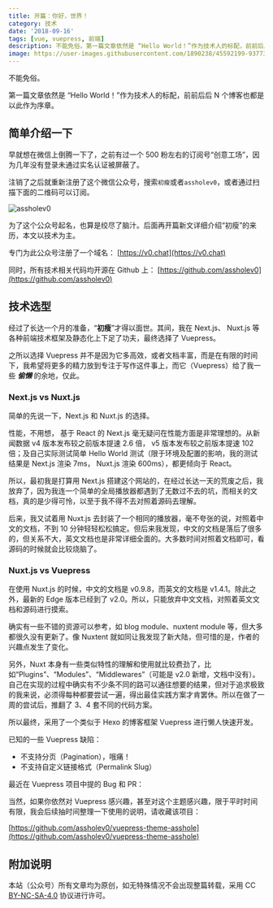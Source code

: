 ```yaml
---
title: 开篇：你好，世界！
category: 技术
date: '2018-09-16'
tags: [vue, vuepress, 前端]
description: 不能免俗。第一篇文章依然是 “Hello World！”作为技术人的标配，前前后后 N 个博客也都是以此作为序章。
image: https://user-images.githubusercontent.com/1890238/45592199-93773c80-b999-11e8-84ab-fa807929238c.png
---
```


不能免俗。

第一篇文章依然是 “Hello World！”作为技术人的标配，前前后后 N 个博客也都是以此作为序章。

## 简单介绍一下

早就想在微信上倒腾一下了，之前有过一个 500 粉左右的订阅号“创意工场”，因为几年没有登录未通过实名认证被屏蔽了。

注销了之后就重新注册了这个微信公众号，搜索`初瘦`或者`assholev0`，或者通过扫描下面的二维码可以订阅。

![assholev0](https://user-images.githubusercontent.com/1890238/45592199-93773c80-b999-11e8-84ab-fa807929238c.png)

为了这个公众号起名，也算是绞尽了脑汁。后面再开篇新文详细介绍“初瘦”的来历，本文以技术为主。

专门为此公众号注册了一个域名： [https://v0.chat](https://v0.chat)

同时，所有技术相关代码均开源在 Github 上： [https://github.com/assholev0](https://github.com/assholev0)

## 技术选型

经过了长达一个月的准备，“**初瘦**”才得以面世。其间，我在 Next.js、 Nuxt.js 等各种前端技术框架及静态化上下足了功夫，最终选择了 Vuepress。

之所以选择 Vuepress 并不是因为它多高效，或者文档丰富，而是在有限的时间下，我希望将更多的精力放到专注于写作这件事上，而它（Vuepress）给了我一些 **_偷懒_** 的余地，仅此。

### Next.js vs Nuxt.js

简单的先说一下，Next.js 和 Nuxt.js 的选择。

性能，不用想， 基于 React 的 Next.js 毫无疑问在性能方面是非常理想的。从新闻数据 v4 版本发布较之前版本提速 2.6 倍， v5 版本发布较之前版本提速 102 倍；及自己实际测试简单 Hello World 测试（限于环境及配置的影响，我的测试结果是 Next.js 渲染 7ms， Nuxt.js 渲染 600ms），都更倾向于 React。

所以，最初我是打算用 Next.js 搭建这个网站的，在经过长达一天的荒废之后，我放弃了，因为我连一个简单的全局播放器都遇到了无数过不去的坑，而相关的文档，真的是少得可怜，以至于我不得不去对照着源码去理解。

后来，我又试着用 Nuxt.js 去封装了一个相同的播放器，毫不夸张的说，对照着中文的文档，不到 10 分钟轻轻松松搞定。但后来我发现，中文的文档是落后了很多的，但关系不大，英文文档也是非常详细全面的。大多数时间对照着文档即可，看源码的时候就会比较烧脑了。

### Nuxt.js vs Vuepress

在使用 Nuxt.js 的时候，中文的文档是 v0.9.8，而英文的文档是 v1.4.1。除此之外，最新的 Edge 版本已经到了 v2.0。所以，只能放弃中文文档，对照着英文文档和源码进行摸索。

确实有一些不错的资源可以参考，如 blog module、nuxtent module 等，但大多都很久没有更新了。像 Nuxtent 就如同让我发现了新大陆，但可惜的是，作者的兴趣点发生了变化。

另外，Nuxt 本身有一些类似特性的理解和使用就比较费劲了，比如“Plugins”、“Modules”、“Middlewares”（可能是 v2.0 新增，文档中没有）。自己在实现的过程中确实有不少条不同的路可以通往想要的结果，但对于追求极致的我来说，必须得每种都要尝试一遍，得出最佳实践方案才肯罢休。所以在做了一周的尝试后，推翻了 3、4 套不同的代码方案。

所以最终，采用了一个类似于 Hexo 的博客框架 Vuepress 进行懒人快速开发。

已知的一些 Vuepress 缺陷：

- 不支持分页（Pagination），哦痛！
- 不支持自定义链接格式（Permalink Slug）

最近在 Vuepress 项目中提的 Bug 和 PR：

当然，如果你依然对 Vuepress 感兴趣，甚至对这个主题感兴趣，限于平时时间有限，我会后续抽时间整理一下使用的说明，请收藏该项目：

[https://github.com/assholev0/vuepress-theme-asshole](https://github.com/assholev0/vuepress-theme-asshole)

## 附加说明

本站（公众号）所有文章均为原创，如无特殊情况不会出现整篇转载，采用 CC [BY-NC-SA-4.0](https://github.com/assholev0/v0.chat/blob/master/LICENSE) 协议进行许可。
